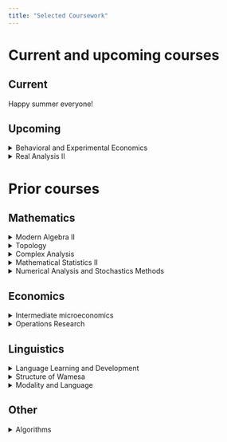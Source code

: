 ```yaml
---
title: "Selected Coursework"
---
```


# Current and upcoming courses {-}
## Current {-}
Happy summer everyone!

## Upcoming {-}
<details>
  <summary>Behavioral and Experimental Economics</summary>
    A seminar in behavioral economics with applications. Topics include: self-control problems in financial behavior, preferences regarding inequality and fairness, cooperative behavior, social preferences, and consumer decision making.
</details> 

<details>
  <summary>Real Analysis II</summary>
    A seminar in real analysis at the level of a first graduate course. Topics include the inverse and implicit function theorems, differential forms, calculus on manifolds, measurability, and Lebesgue integration.
</details> 

# Prior courses {-}
## Mathematics
<details>
  <summary>Modern Algebra II</summary>
    A seminar in algebra at the level of a first graduate course. Topics covered include field theory, Galois theory (including the insolvability of the quintic), the Sylow theorems and an introduction to representation theory.
</details> 

<details>
  <summary>Topology</summary>
    A double credit seminar in topology at the level of a first graduate course. Topics include an introduction to point-set, combinatorial, and algebraic topology:  topological spaces, classification of surfaces, the fundamental group, covering spaces, simplicial complexes, and homology (including related algebra).
</details> 

<details>
  <summary>Complex Analysis</summary>
    A seminar in complex analysis at the level of a first graduate course. Topics include analytic functions of a complex variable, Cauchy’s theorem, power series, residue calculus, conformal mapping, harmonic functions, analytic continuation, elliptic functions, and the theory of Weierstrass.
</details> 

<details>
  <summary>Mathematical Statistics II</summary>
    A seminar in mathematical statistics at the level of a first graduate course. Topics include parameter estimation, confidence intervals and hypothesis testing, linear regression methods, Bayesian inference, generalized linear models, and nonparametric statistics.
</details> 

<details>
  <summary>Numerical Analysis and Stochastics Methods</summary>
    An advanced course in applied mathematics
</details> 

## Economics
<details>
  <summary>Intermediate microeconomics</summary>
</details> 

<details>
  <summary>Operations Research</summary>
</details> 
<!-- I need to add these-->
## Linguistics
<details>
  <summary>Language Learning and Development</summary>
    A seminar in language acquisition.
</details> 
<details>
  <summary>Structure of Wamesa</summary>
</details> 

<details>
  <summary>Modality and Language</summary>
</details> 
<!-- I need to add these-->
## Other
<details>
  <summary>Algorithms</summary>
    An advanced course in algorithmic design. Topics covered include abstract data types, trees (including balanced trees), graphs, searching, sorting, NP complete optimization problems, and the impact of several models of parallel computation on the design of algorithms and data structures.
</details> 
<!-- I need to add these-->